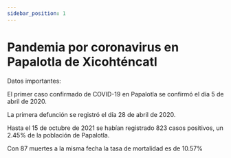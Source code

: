 ```yaml
---
sidebar_position: 1
---
```

# Pandemia por coronavirus en Papalotla de Xicohténcatl

Datos importantes:

El primer caso confirmado de COVID-19 en Papalotla se confirmó el día 5 de abril de 2020.

La primera defunción se registró el día 28 de abril de 2020.

Hasta el 15 de octubre de 2021 se habían registrado 823 casos positivos, un 2.45% de la población de Papalotla.

Con 87 muertes a la misma fecha la tasa de mortalidad es de 10.57%

